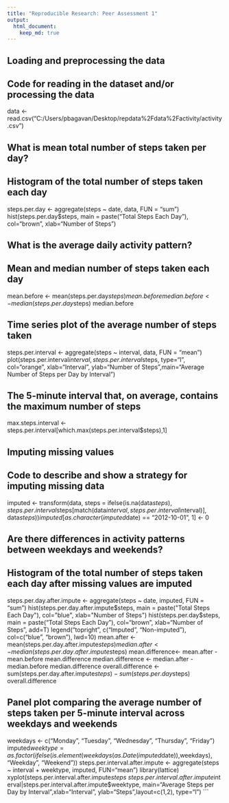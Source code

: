 ```yaml
---
title: "Reproducible Research: Peer Assessment 1"
output: 
  html_document:
    keep_md: true
---
```



## Loading and preprocessing the data

## Code for reading in the dataset and/or processing the data

data <- read.csv("C:/Users/pbagavan/Desktop/repdata%2Fdata%2Factivity/activity.csv")


## What is mean total number of steps taken per day?

## Histogram of the total number of steps taken each day
steps.per.day <- aggregate(steps ~ date, data, FUN = "sum")
hist(steps.per.day$steps, main = paste("Total Steps Each Day"), col="brown", xlab="Number of Steps")



## What is the average daily activity pattern?

## Mean and median number of steps taken each day
mean.before <- mean(steps.per.day$steps)
mean.before
median.before <- median(steps.per.day$steps)
median.before

## Time series plot of the average number of steps taken
steps.per.interval <- aggregate(steps ~ interval, data, FUN = "mean")
plot(steps.per.interval$interval,steps.per.interval$steps, type="l", col="orange", xlab="Interval", ylab="Number of Steps",main="Average Number of Steps per Day by Interval")

## The 5-minute interval that, on average, contains the maximum number of steps
max.steps.interval <- steps.per.interval[which.max(steps.per.interval$steps),1]


## Imputing missing values
## Code to describe and show a strategy for imputing missing data
imputed <- transform(data, steps = ifelse(is.na(data$steps), steps.per.interval$steps[match(data$interval, steps.per.interval$interval)], data$steps))
imputed[as.character(imputed$date) == "2012-10-01", 1] <- 0


## Are there differences in activity patterns between weekdays and weekends?
## Histogram of the total number of steps taken each day after missing values are imputed
steps.per.day.after.impute <- aggregate(steps ~ date, imputed, FUN = "sum")
hist(steps.per.day.after.impute$steps, main = paste("Total Steps Each Day"), col="blue", xlab="Number of Steps")
hist(steps.per.day$steps, main = paste("Total Steps Each Day"), col="brown", xlab="Number of Steps", add=T)
legend("topright", c("Imputed", "Non-imputed"), col=c("blue", "brown"), lwd=10)
mean.after <- mean(steps.per.day.after.impute$steps)
median.after <- median(steps.per.day.after.impute$steps)
mean.difference<- mean.after - mean.before
mean.difference
median.difference <- median.after - median.before
median.difference
overall.difference <- sum(steps.per.day.after.impute$steps) - sum(steps.per.day$steps)
overall.difference

## Panel plot comparing the average number of steps taken per 5-minute interval across weekdays and weekends
weekdays <- c("Monday", "Tuesday", "Wednesday", "Thursday", 
              "Friday")
imputed$weektype = as.factor(ifelse(is.element(weekdays(as.Date(imputed$date)),weekdays), "Weekday", "Weekend"))
steps.per.interval.after.impute <- aggregate(steps ~ interval + weektype, imputed, FUN="mean")
library(lattice)
xyplot(steps.per.interval.after.impute$steps ~ steps.per.interval.after.impute$interval|steps.per.interval.after.impute$weektype, main="Average Steps per Day by Interval",xlab="Interval", ylab="Steps",layout=c(1,2), type="l")
```
